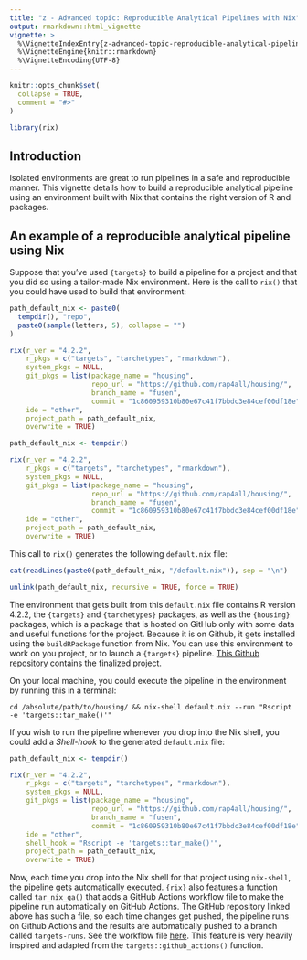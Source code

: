 ```yaml
---
title: "z - Advanced topic: Reproducible Analytical Pipelines with Nix"
output: rmarkdown::html_vignette
vignette: >
  %\VignetteIndexEntry{z-advanced-topic-reproducible-analytical-pipelines-with-nix}
  %\VignetteEngine{knitr::rmarkdown}
  %\VignetteEncoding{UTF-8}
---
```


```r
knitr::opts_chunk$set(
  collapse = TRUE,
  comment = "#>"
)
```

```r
library(rix)
```

## Introduction

Isolated environments are great to run pipelines in a safe and reproducible
manner. This vignette details how to build a reproducible analytical pipeline
using an environment built with Nix that contains the right version of R and
packages.


## An example of a reproducible analytical pipeline using Nix

Suppose that you've used `{targets}` to build a pipeline for a project and that
you did so using a tailor-made Nix environment. Here is the call to `rix()` that
you could have used to build that environment:

```r
path_default_nix <- paste0(
  tempdir(), "repo",
  paste0(sample(letters, 5), collapse = "")
)

rix(r_ver = "4.2.2",
    r_pkgs = c("targets", "tarchetypes", "rmarkdown"),
    system_pkgs = NULL,
    git_pkgs = list(package_name = "housing",
                    repo_url = "https://github.com/rap4all/housing/",
                    branch_name = "fusen",
                    commit = "1c860959310b80e67c41f7bbdc3e84cef00df18e"),
    ide = "other",
    project_path = path_default_nix,
    overwrite = TRUE)

```

```r
path_default_nix <- tempdir()

rix(r_ver = "4.2.2",
    r_pkgs = c("targets", "tarchetypes", "rmarkdown"),
    system_pkgs = NULL,
    git_pkgs = list(package_name = "housing",
                    repo_url = "https://github.com/rap4all/housing/",
                    branch_name = "fusen",
                    commit = "1c860959310b80e67c41f7bbdc3e84cef00df18e"),
    ide = "other",
    project_path = path_default_nix,
    overwrite = TRUE)

```

This call to `rix()` generates the following `default.nix` file:

```r
cat(readLines(paste0(path_default_nix, "/default.nix")), sep = "\n")
```

```r
unlink(path_default_nix, recursive = TRUE, force = TRUE)
```

The environment that gets built from this `default.nix` file contains R version
4.2.2, the `{targets}` and `{tarchetypes}` packages, as well as the `{housing}`
packages, which is a package that is hosted on GitHub only with some data and
useful functions for the project. Because it is on Github, it gets installed
using the `buildRPackage` function from Nix. You can use this environment to
work on you project, or to launch a `{targets}` pipeline. [This Github
repository](https://github.com/b-rodrigues/nix_targets_pipeline/tree/master)
contains the finalized project.

On your local machine, you could execute the pipeline in the environment by
running this in a terminal:

```
cd /absolute/path/to/housing/ && nix-shell default.nix --run "Rscript -e 'targets::tar_make()'"
```

If you wish to run the pipeline whenever you drop into the Nix shell, you could
add a *Shell-hook* to the generated `default.nix` file:

```r
path_default_nix <- tempdir()

rix(r_ver = "4.2.2",
    r_pkgs = c("targets", "tarchetypes", "rmarkdown"),
    system_pkgs = NULL,
    git_pkgs = list(package_name = "housing",
                    repo_url = "https://github.com/rap4all/housing/",
                    branch_name = "fusen",
                    commit = "1c860959310b80e67c41f7bbdc3e84cef00df18e"),
    ide = "other",
    shell_hook = "Rscript -e 'targets::tar_make()'",
    project_path = path_default_nix,
    overwrite = TRUE)
```

Now, each time you drop into the Nix shell for that project using `nix-shell`,
the pipeline gets automatically executed. `{rix}` also features a function
called `tar_nix_ga()` that adds a GitHub Actions workflow file to make the
pipeline run automatically on GitHub Actions. The GitHub repository linked above
has such a file, so each time changes get pushed, the pipeline runs on Github
Actions and the results are automatically pushed to a branch called
`targets-runs`. See the workflow file
[here](https://github.com/b-rodrigues/nix_targets_pipeline/blob/master/.github/workflows/run-pipeline.yaml).
This feature is very heavily inspired and adapted from the
`targets::github_actions()` function.

